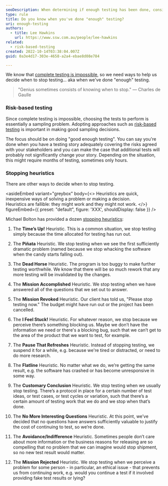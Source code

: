 ```yaml
---
seoDescription: When determining if enough testing has been done, consider stopping heuristics like time constraints, significant bug discovery, ethical concerns, or project objectives, while focusing on high-risk areas through risk-based testing to ensure critical issues are addressed.
type: rule
title: Do you know when you've done "enough" testing?
uri: enough-testing
authors:
  - title: Lee Hawkins
    url: https://www.ssw.com.au/people/lee-hawkins
related:
  - risk-based-testing
created: 2022-10-14T03:38:04.007Z
guid: 0a3e4d17-303e-4658-a2a4-ebae8d08e784

---
```


We know that [complete testing is impossible](/complete-testing-is-impossible), so we need ways to help us decide when to stop testing... aka when we've done "enough" testing.

> "Genius sometimes consists of knowing when to stop."
— Charles de Gaulle
### Risk-based testing

Since complete testing is impossible, choosing the tests to perform is essentially a sampling problem. Adopting approaches such as [risk-based testing](/risk-based-testing) is important in making good sampling decisions.

The focus should be on doing "good enough testing". You can say you're done when you have a testing story adequately covering the risks agreed with your stakeholders and you can make the case that additional tests will probably not significantly change your story. Depending on the situation, this might require months of testing, sometimes only hours.

### Stopping heuristics

There are other ways to decide when to stop testing.

<asideEmbed
  variant="greybox"
  body={<>
    Heuristics are quick, inexpensive ways of solving a problem or making a decision. \
Heuristics are fallible: they might work and they might not work.
  </>}
  figureEmbed={{
    preset: "default",
    figure: 'XXX',
    shouldDisplay: false
  }}
/>

Michael Bolton has provided a dozen [stopping heuristics](https://www.developsense.com/blog/2009/09/when-do-we-stop-test/):

1. The **Time’s Up!** Heuristic. This is a common situation, we stop testing simply because the time allocated for testing has run out.

2. The **Piñata** Heuristic. We stop testing when we see the first sufficiently dramatic problem (named because we stop whacking the software when the candy starts falling out).

3. The **Dead Horse** Heuristic. The program is too buggy to make further testing worthwhile. We know that there will be so much rework that any more testing will be invalidated by the changes.

4. The **Mission Accomplished** Heuristic. We stop testing when we have answered all of the questions that we set out to answer.

5. The **Mission Revoked** Heuristic. Our client has told us, "Please stop testing now." The budget might have run out or the project has been cancelled.

6. The **I Feel Stuck!** Heuristic. For whatever reason, we stop because we perceive there’s something blocking us. Maybe we don’t have the information we need or there's a blocking bug, such that we can’t get to the area of the product that we want to test, for example.

7. The **Pause That Refreshes** Heuristic. Instead of stopping testing, we suspend it for a while, e.g. because we're tired or distracted, or need to do more research.
8. The **Flatline** Heuristic. No matter what we do, we’re getting the same result, e.g. the software has crashed or has become unresponsive in some way.

9. The **Customary Conclusion** Heuristic. We stop testing when we usually stop testing. There’s a protocol in place for a certain number of test ideas, or test cases, or test cycles or variation, such that there’s a certain amount of testing work that we do and we stop when that’s done.

10. The **No More Interesting Questions** Heuristic. At this point, we’ve decided that no questions have answers sufficiently valuable to justify the cost of continuing to test, so we’re done.

11. The **Avoidance/Indifference** Heuristic. Sometimes people don’t care about more information or the business reasons for releasing are so compelling that no problem that we can imagine would stop shipment, so no new test result would matter.

12. The **Mission Rejected** Heuristic. We stop testing when we perceive a problem for some person - in particular, an ethical issue - that prevents us from continuing work, e.g. would you continue a test if it involved providing fake test results or lying?